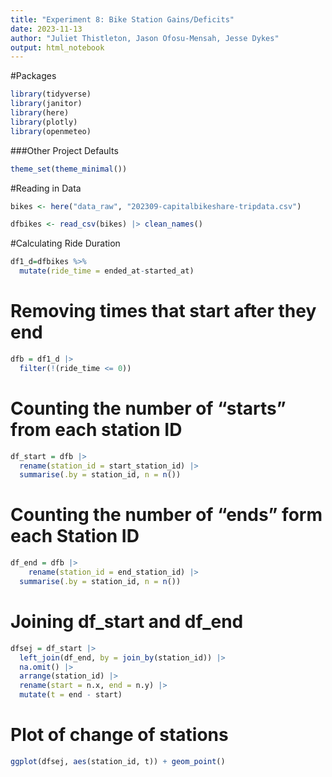 ```yaml
---
title: "Experiment 8: Bike Station Gains/Deficits"
date: 2023-11-13
author: "Juliet Thistleton, Jason Ofosu-Mensah, Jesse Dykes"
output: html_notebook
---
```


#Packages 
```r
library(tidyverse)
library(janitor)
library(here)
library(plotly)
library(openmeteo)
```

###Other Project Defaults
```r
theme_set(theme_minimal())
```

#Reading in Data
```r
bikes <- here("data_raw", "202309-capitalbikeshare-tripdata.csv")

dfbikes <- read_csv(bikes) |> clean_names()
```
#Calculating Ride Duration
```r
df1_d=dfbikes %>%
  mutate(ride_time = ended_at-started_at)
```

# Removing times that start after they end
```r
dfb = df1_d |>
  filter(!(ride_time <= 0))
```

# Counting the number of "starts" from each station ID
```r
df_start = dfb |>
  rename(station_id = start_station_id) |>
  summarise(.by = station_id, n = n())
```

# Counting the number of "ends" form each Station ID

```r
df_end = dfb |>
    rename(station_id = end_station_id) |>
  summarise(.by = station_id, n = n())
```

# Joining df_start and df_end
```r
dfsej = df_start |>
  left_join(df_end, by = join_by(station_id)) |>
  na.omit() |> 
  arrange(station_id) |>
  rename(start = n.x, end = n.y) |>
  mutate(t = end - start)
```

# Plot of change of stations

```r
ggplot(dfsej, aes(station_id, t)) + geom_point()
```


